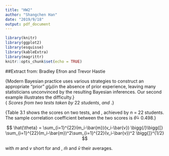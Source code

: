 ```yaml
---
title: "HW2"
author: "Shangchen Han"
date: "2019/9/18"
output: pdf_document
---
```


```r
library(knitr)               
library(ggplot2)              
library(esquisse)             
library(kableExtra)
library(magrittr)
knitr::opts_chunk$set(echo = TRUE)
```
##Extract from:
Bradley Efron and Trevor Hastie 
\newline
\textit{Computer Age Statistical Inference: Algorithms, Evidence, and Data Science}
\newline
\textit{Cambridge University Press, 2016}
\newline
\textit{\url{https://web.stanford.edu/~hastie/CASI_files/PDF/casi.pdf}}
\newline 
\newline
\newline
\newline
\newline  


\large{\qquad Modern Bayesian practice uses various strategies to construct an appropriate “prior” $g(\mu)$in the absence of prior experience, leaving many statisticians unconvinced by the resulting Bayesian inferences. Our second example illustrates the difficulty.}  
\newline
\newline  
\large{\textcolor{blue}{\textbf{Table 3.1}} $Scores$ $from$ $two$ $tests$ $taken$ $by$ $22$ $students,$\textcolor{teal}{\textbf{mechanics}}  $and$ \textcolor{teal}{\textbf{vectors}}.}  
\newline


\begin{center}
\begin{tabular}{l l l l l l l l l l l l l l}
 \textcolor{white}{\textbf{}} & 1 & 2 & 3 & 4 & 5 & 6 & 7 & 8 & 9 & 10 & 11\\
 \hline  
 \textcolor{teal}{\textbf{mechanics}} & 7 & 44 & 49 & 59 & 34 & 46 & 0 & 32 & 49 & 52 & 44 \\
 \textcolor{teal}{\textbf{vectors}} & 51 & 69 & 41 & 70 & 42 & 40 & 40 & 45 & 57 & 64 & 61\\
 \hline
 \\
\end{tabular}
\end{center}


\begin{center}
\begin{tabular}{l l l l l l l l l l l l l l}
 \textcolor{white}{\textbf{}} & 12 & 13 & 14 & 15 & 16 & 17 & 18 & 19 & 20 & 21 & 22\\
 \hline  
 \textcolor{teal}{\textbf{mechanics}} & 36 & 42 & 5 & 22 & 18 & 41 & 48 & 31 & 42 & 46 & 63 \\
 \textcolor{teal}{\textbf{vectors}} & 59 & 60 & 30 & 58 & 51 & 63 & 38 & 42 & 69 & 49 & 63\\
 \hline
 \\
\end{tabular}
\end{center}


\large{\qquad Table 3.1 shows the scores on two tests, \textcolor{teal}{\textbf{mechanics}} and \textcolor{teal}{\textbf{vectors}}, achieved by $n$ = 22 students. The sample correlation coefficient between the two scores is $\hat{\theta}$= 0.498.}

$$
\hat{\theta} = \sum_{i=1}^{22}(m_i-\bar{m})(v_i-\bar{v}) \bigg{/}\bigg{[} \sum_{i=1}^{22}(m_i-\bar{m})^2\sum_{i=1}^{22}(v_i-\bar{v})^2 \bigg{]}^{1/2}
$$
\bigskip  

with $m$ and $v$ short for \textcolor{teal}{\textbf{mechanics}} and \textcolor{teal}{\textbf{vectors}}, $\bar{m}$ and $\bar{v}$ their averages.

